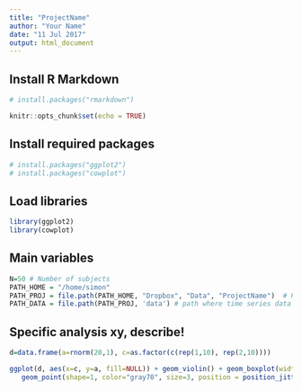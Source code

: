 ```yaml
---
title: "ProjectName"
author: "Your Name"
date: "11 Jul 2017"
output: html_document
---
```


## Install R Markdown 
```r
# install.packages("rmarkdown")
```

```r
knitr::opts_chunk$set(echo = TRUE)
```

## Install required packages 
```r
# install.packages("ggplot2")
# install.packages("cowplot")
```

## Load libraries 
```r
library(ggplot2)
library(cowplot)
```

## Main variables
```r
N=50 # Number of subjects
PATH_HOME = "/home/simon"
PATH_PROJ = file.path(PATH_HOME, "Dropbox", "Data", "ProjectName")  # Project path
PATH_DATA = file.path(PATH_PROJ, 'data') # path where time series data is stored
```

## Specific analysis xy, describe!
```r
d=data.frame(a=rnorm(20,1), c=as.factor(c(rep(1,10), rep(2,10))))

ggplot(d, aes(x=c, y=a, fill=NULL)) + geom_violin() + geom_boxplot(width=0.4) +
   geom_point(shape=1, color="gray70", size=3, position = position_jitter(width = 0.5, height = 0.1))

```

